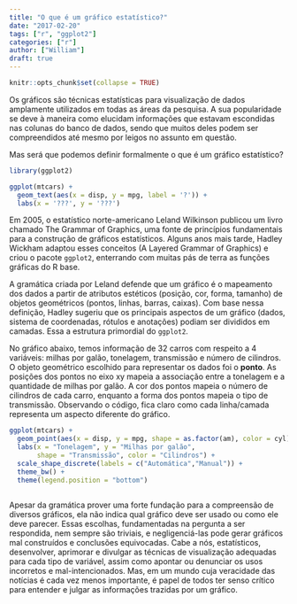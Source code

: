 ```yaml
---
title: "O que é um gráfico estatístico?"
date: "2017-02-20"
tags: ["r", "ggplot2"]
categories: ["r"]
author: ["William"]
draft: true
---
```


```r
knitr::opts_chunk$set(collapse = TRUE)
```

Os gráficos são técnicas estatísticas para visualização de dados amplamente utilizados em todas as áreas da pesquisa. A sua popularidade se deve à maneira como elucidam informações que estavam escondidas nas colunas do banco de dados, sendo que muitos deles podem ser compreendidos até mesmo por leigos no assunto em questão. 

Mas será que podemos definir formalmente o que é um gráfico estatístico?

```r
library(ggplot2)

ggplot(mtcars) +
  geom_text(aes(x = disp, y = mpg, label = '?')) +
  labs(x = '???', y = '???')
```

Em 2005, o estatístico norte-americano Leland Wilkinson publicou um livro chamado The Grammar of Graphics, uma fonte de princípios fundamentais para a construção de gráficos estatísticos. Alguns anos mais tarde, Hadley Wickham adaptou esses conceitos (A Layered Grammar	of Graphics) e criou o pacote `ggplot2`, enterrando com muitas pás de terra as funções gráficas do R base.

A gramática criada por Leland defende que um gráfico é o mapeamento dos dados a partir de atributos estéticos (posição, cor, forma, tamanho) de objetos geométricos (pontos, linhas, barras, caixas). Com base nessa definição, Hadley sugeriu que os principais aspectos de um gráfico (dados, sistema de coordenadas, rótulos e anotações) podiam ser divididos em camadas. Essa a estrutura primordial do `ggplot2`.

No gráfico abaixo, temos informação de 32 carros com respeito a 4 variáveis: milhas por galão, tonelagem, transmissão e número de cilindros. O objeto geométrico escolhido para representar os dados foi o **ponto**. As posições dos pontos no eixo xy mapeia a associação entre a tonelagem e a quantidade de milhas por galão. A cor dos pontos mapeia o número de cilindros de cada carro, enquanto a forma dos pontos mapeia o tipo de transmissão. Observando o código, fica claro como cada linha/camada representa um aspecto diferente do gráfico.

```r
ggplot(mtcars) +
  geom_point(aes(x = disp, y = mpg, shape = as.factor(am), color = cyl)) +
  labs(x = "Tonelagem", y = "Milhas por galão", 
       shape = "Transmissão", color = "Cilindros") +
  scale_shape_discrete(labels = c("Automática","Manual")) +
  theme_bw() +
  theme(legend.position = "bottom") 
  
```


Apesar da gramática prover uma forte fundação para a compreensão de diversos gráficos, ela não indica qual gráfico deve ser usado ou como ele deve parecer. Essas escolhas, fundamentadas na pergunta a ser respondida, nem sempre são triviais, e negligenciá-las pode gerar gráficos mal construídos e conclusões equivocadas. Cabe a nós, estatísticos, desenvolver, aprimorar e divulgar as técnicas de visualização adequadas para cada tipo de variável, assim como apontar ou denunciar os usos incorretos e mal-intencionados. Mas, em um mundo cuja veracidade das notícias é cada vez menos importante, é papel de todos ter senso crítico para entender e julgar as informações trazidas por um gráfico.


